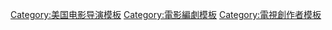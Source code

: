 {{navbox
|name = 泰勒·謝里丹
|title = [[泰勒·謝里丹]]作品
| state = {{{state|autocollapse}}}
| listclass = hlist 

|group1 = 執導電影
|list1 =
* 《{{link-en|惡行|Vile (film)}}》（2011）
* 《[[極地追擊]]》（2017）
* 《[[那些要我死的人]]》（2021）

|group2 = 編劇電影
|list2 =
* 《[[毒裁者|怒火邊界]]》（2015）
* 《[[非正常械劫案|赴湯蹈火]]》（2016）
* 《[[怒火邊界2：毒刑者]]》（2018）
* 《[[湯姆·克蘭西之冷血悍將]]》（2021）

|group3 = 電視
|list3 = 
* 《{{link-en|黃石 (電視劇)|Yellowstone (U.S. TV series)|黃石}}》（2018–）
* 《{{link-en|國王鎮市長|Mayor of Kingstown}}》（2021–）
* 《{{link-en|1883 (電視劇)|1883 (TV series)|1883}}》（2021–2022）
* 《{{link-en|塔爾薩之王|Tulsa King}}》（2022）

}}<noinclude>
{{collapsible option}}
{{DEFAULTSORT:Sheridan, Taylor}}
[[Category:美国电影导演模板]]
[[Category:電影編劇模板]]
[[Category:電視創作者模板]]
</noinclude>